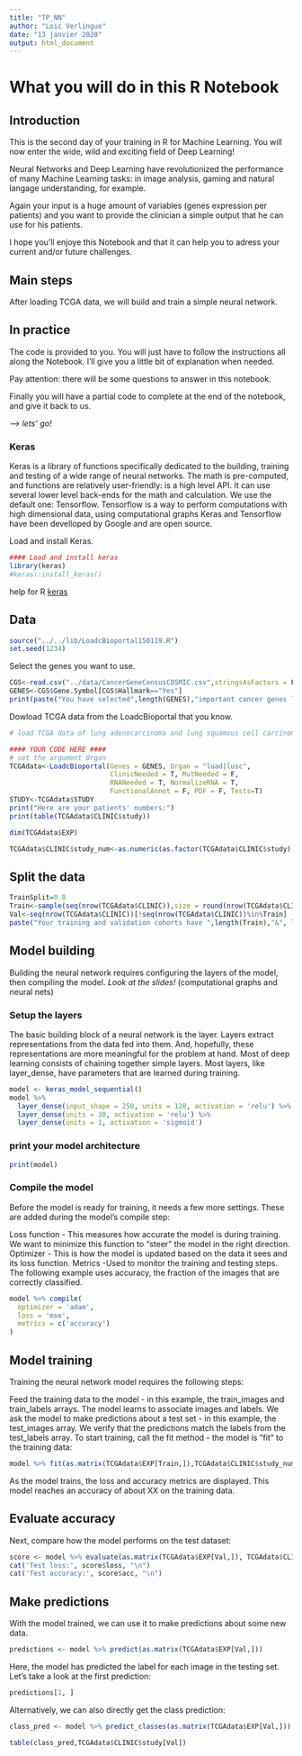 ```yaml
---
title: "TP_NN"
author: "Loic Verlingue"
date: "13 janvier 2020"
output: html_document
---
```

# What you will do in this R Notebook

## Introduction
This is the second day of your training in R for Machine Learning. You will now enter the wide, wild and exciting field of Deep Learning!

Neural Networks and Deep Learning have revolutionized the performance of many Machine Learning tasks: in image analysis, gaming and natural langage understanding, for example.

Again your input is a huge amount of variables (genes expression per patients) and you want to provide the clinician a simple output that he can use for his patients.

I hope you'll enjoye this Notebook and that it can help you to adress your current and/or future challenges.

## Main steps
After loading TCGA data, we will build and train a simple neural network.

## In practice
The code is provided to you. You will just have to follow the instructions all along the Notebook.
I'll give you a little bit of explanation when needed. 

Pay attention: there will be some questions to answer in this notebook.

Finally you will have a partial code to complete at the end of the notebook, and give it back to us.

*--> lets' go!*

### Keras
Keras is a library of functions specifically dedicated to the building, training and testing of a wide range of neural networks. The math is pre-computed, and functions are relatively user-friendly: is a high level API. It can use several lower level back-ends for the math and calculation. We use the default one: Tensorflow. Tensorflow is a way to perform computations with high dimensional data, using computational graphs
Keras and Tensorflow have been develloped by Google and are open source.

Load and install Keras.

```r
#### Load and install keras
library(keras)
#keras::install_keras()
```
help for R [keras](https://keras.rstudio.com/)


## Data

```r
source("../../lib/LoadcBioportal150119.R")
set.seed(1234)
```

Select the genes you want to use.
```r
CGS<-read.csv("../data/CancerGeneCensusCOSMIC.csv",stringsAsFactors = F)
GENES<-CGS$Gene.Symbol[CGS$Hallmark=="Yes"]
print(paste("You have selected",length(GENES),"important cancer genes like:", paste(sample(GENES,20), collapse = ", "), "..."))
```

Dowload TCGA data from the LoadcBioportal that you know.
```r
# load TCGA data of lung adenocarcinoma and lung squamous cell carcinoma

#### YOUR CODE HERE ####
# set the argument Organ 
TCGAdata<-LoadcBioportal(Genes = GENES, Organ = "luad|lusc", 
                         ClinicNeeded = T, MutNeeded = F, 
                         RNANeeded = T, NormalizeRNA = T, 
                         FunctionalAnnot = F, PDF = F, Tests=T)
STUDY<-TCGAdata$STUDY
print("Here are your patients' numbers:")
print(table(TCGAdata$CLINIC$study))
```

```r
dim(TCGAdata$EXP)
```
```r
TCGAdata$CLINIC$study_num<-as.numeric(as.factor(TCGAdata$CLINIC$study))-1
```


## Split the data
```r
TrainSplit=0.8
Train<-sample(seq(nrow(TCGAdata$CLINIC)),size = round(nrow(TCGAdata$CLINIC)*TrainSplit) )
Val<-seq(nrow(TCGAdata$CLINIC))[!seq(nrow(TCGAdata$CLINIC))%in%Train]
paste("Your training and validation cohorts have ",length(Train),"&", length(Val), "patients.")
```

## Model building
Building the neural network requires configuring the layers of the model, then compiling the model.
*Look at the slides!* (computational graphs and neural nets)

### Setup the layers
The basic building block of a neural network is the layer. Layers extract representations from the data fed into them. And, hopefully, these representations are more meaningful for the problem at hand.
Most of deep learning consists of chaining together simple layers. Most layers, like layer_dense, have parameters that are learned during training.
```r
model <- keras_model_sequential()
model %>%
  layer_dense(input_shape = 250, units = 128, activation = 'relu') %>%
  layer_dense(units = 30, activation = 'relu') %>%
  layer_dense(units = 1, activation = 'sigmoid')
```

### print your model architecture
```r
print(model)
```


### Compile the model
Before the model is ready for training, it needs a few more settings. These are added during the model's compile step:

Loss function - This measures how accurate the model is during training. We want to minimize this function to "steer" the model in the right direction.
Optimizer - This is how the model is updated based on the data it sees and its loss function.
Metrics -Used to monitor the training and testing steps. The following example uses accuracy, the fraction of the images that are correctly classified.
```r
model %>% compile(
  optimizer = 'adam', 
  loss = 'mse',
  metrics = c('accuracy')
)
```


## Model training
Training the neural network model requires the following steps:

Feed the training data to the model - in this example, the train_images and train_labels arrays.
The model learns to associate images and labels.
We ask the model to make predictions about a test set - in this example, the test_images array. We verify that the predictions match the labels from the test_labels array.
To start training, call the fit method - the model is "fit" to the training data:

```r
model %>% fit(as.matrix(TCGAdata$EXP[Train,]),TCGAdata$CLINIC$study_num[Train], epochs = 100, validation_split = 0.2, shuffle = FALSE)
```

As the model trains, the loss and accuracy metrics are displayed. This model reaches an accuracy of about XX on the training data.

## Evaluate accuracy
Next, compare how the model performs on the test dataset:
```r
score <- model %>% evaluate(as.matrix(TCGAdata$EXP[Val,]), TCGAdata$CLINIC$study_num[Val])
cat('Test loss:', score$loss, "\n")
cat('Test accuracy:', score$acc, "\n")
```

## Make predictions
With the model trained, we can use it to make predictions about some new data.
```r
predictions <- model %>% predict(as.matrix(TCGAdata$EXP[Val,]))
```

Here, the model has predicted the label for each image in the testing set. Let's take a look at the first prediction:

```r
predictions[1, ]
```


Alternatively, we can also directly get the class prediction:
```r
class_pred <- model %>% predict_classes(as.matrix(TCGAdata$EXP[Val,]))
```

```r
table(class_pred,TCGAdata$CLINIC$study[Val])
```
